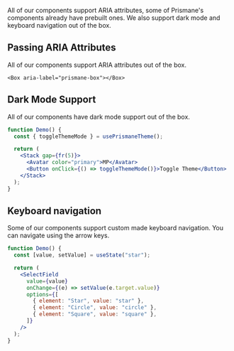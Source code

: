All of our components support ARIA attributes, some of Prismane's components already have prebuilt ones. We also support dark mode and keyboard navigation out of the box.

## Passing ARIA Attributes

All of our components support ARIA attributes out of the box.

```tsx
<Box aria-label="prismane-box"></Box>
```

## Dark Mode Support

All of our components have dark mode support out of the box.

```jsx
function Demo() {
  const { toggleThemeMode } = usePrismaneTheme();

  return (
    <Stack gap={fr(5)}>
      <Avatar color="primary">MP</Avatar>
      <Button onClick={() => toggleThemeMode()}>Toggle Theme</Button>
    </Stack>
  );
}
```

## Keyboard navigation

Some of our components support custom made keyboard navigation. You can navigate using the arrow keys.

```jsx
function Demo() {
  const [value, setValue] = useState("star");

  return (
    <SelectField
      value={value}
      onChange={(e) => setValue(e.target.value)}
      options={[
        { element: "Star", value: "star" },
        { element: "Circle", value: "circle" },
        { element: "Square", value: "square" },
      ]}
    />
  );
}
```
